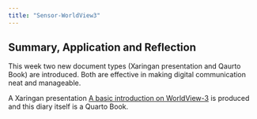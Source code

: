 ```yaml
---
title: "Sensor-WorldView3"
---
```


## Summary, Application and Reflection

This week two new document types (Xaringan presentation and Qaurto Book) are introduced. Both are effective in making digital communication neat and manageable.

A Xaringan presentation [A basic introduction on WorldView-3](https://yichienchen99.github.io/CASA0023_wk2_presentation/) is produced and this diary itself is a Quarto Book.

